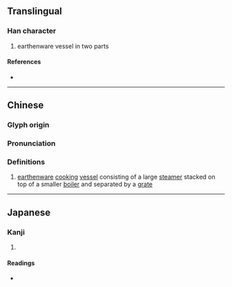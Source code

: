 {{character info}}
==Translingual==

===Han character===
{{Han char|rn=98|rad=瓦|as=16|sn=21|four=21217|canj=XYBMV,YBMVN|ids=⿰鬳瓦}}

# earthenware vessel in two parts

====References====
* {{Han ref|kx=0753.040|dkj=21626|dj=1160.160|hdz=21433.140|uh=7517|ud=29975|bh=F5DE|bd=62942}}

----

==Chinese==
{{zh-forms}}

===Glyph origin===
{{Han etym}}

===Pronunciation===
{{zh-pron
|m=yǎn
|c=jin5
|mc=y
|oc=y
|cat=
}}

===Definitions===
{{zh-hanzi}}

# {{lb|zh|historical}} [[earthenware]] [[cooking]] [[vessel]] consisting of a large [[steamer]] stacked on top of a smaller [[boiler]] and separated by a [[grate]]
#: {{zh-also|甑|鬲|箅}}

----

==Japanese==

===Kanji===
{{ja-kanji|grade=|rs=瓦16}}

# {{rfdef|ja|sort=瓦16}}

====Readings====
* {{ja-readings|on=げん,ごん|kun=こしき|nanori=}}